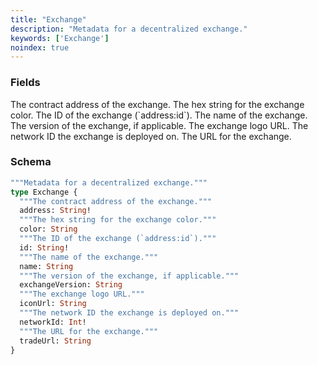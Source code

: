 ```yaml
---
title: "Exchange"
description: "Metadata for a decentralized exchange."
keywords: ['Exchange']
noindex: true
---
```


### Fields

<ResponseField name="address" type="String!" required>
  The contract address of the exchange.
</ResponseField>

<ResponseField name="color" type="String">
  The hex string for the exchange color.
</ResponseField>

<ResponseField name="id" type="String!" required>
  The ID of the exchange (`address:id`).
</ResponseField>

<ResponseField name="name" type="String">
  The name of the exchange.
</ResponseField>

<ResponseField name="exchangeVersion" type="String">
  The version of the exchange, if applicable.
</ResponseField>

<ResponseField name="iconUrl" type="String">
  The exchange logo URL.
</ResponseField>

<ResponseField name="networkId" type="Int!" required>
  The network ID the exchange is deployed on.
</ResponseField>

<ResponseField name="tradeUrl" type="String">
  The URL for the exchange.
</ResponseField>

### Schema


```graphql 
"""Metadata for a decentralized exchange."""
type Exchange {
  """The contract address of the exchange."""
  address: String!
  """The hex string for the exchange color."""
  color: String
  """The ID of the exchange (`address:id`)."""
  id: String!
  """The name of the exchange."""
  name: String
  """The version of the exchange, if applicable."""
  exchangeVersion: String
  """The exchange logo URL."""
  iconUrl: String
  """The network ID the exchange is deployed on."""
  networkId: Int!
  """The URL for the exchange."""
  tradeUrl: String
}
```
